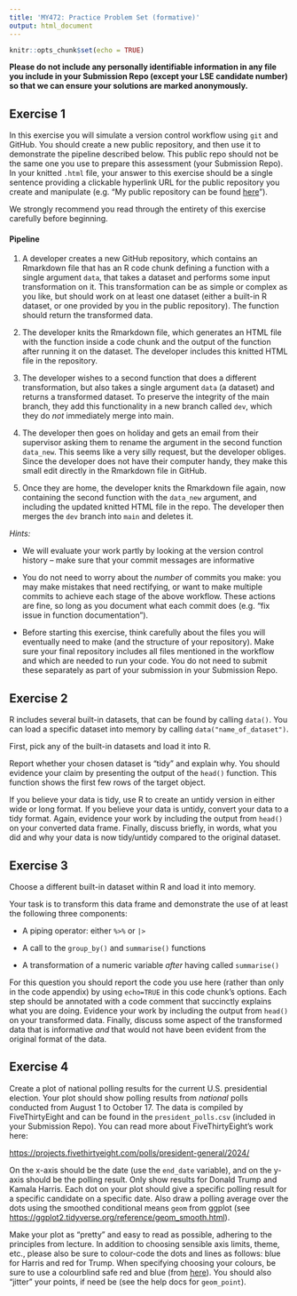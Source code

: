 ```yaml
---
title: 'MY472: Practice Problem Set (formative)'
output: html_document
---
```


```r
knitr::opts_chunk$set(echo = TRUE)
```

**Please do not include any personally identifiable information in any file you include in your Submission Repo (except your LSE candidate number) so that we can ensure your solutions are marked anonymously.**

## Exercise 1

In this exercise you will simulate a version control workflow using `git` and GitHub. You should create a new public repository, and then use it to demonstrate the pipeline described below. This public repo should not be the same one you use to prepare this assessment (your Submission Repo). In your knitted `.html` file, your answer to this exercise should be a single sentence providing a clickable hyperlink URL for the public repository you create and manipulate (e.g. "My public repository can be found [here](https://github.com/ryanhubert/firstrepository)").

We strongly recommend you read through the entirety of this exercise carefully before beginning.

#### Pipeline

1.  A developer creates a new GitHub repository, which contains an Rmarkdown file that has an R code chunk defining a function with a single argument `data`, that takes a dataset and performs some input transformation on it. This transformation can be as simple or complex as you like, but should work on at least one dataset (either a built-in R dataset, or one provided by you in the public repository). The function should return the transformed data.

2.  The developer knits the Rmarkdown file, which generates an HTML file with the function inside a code chunk and the output of the function after running it on the dataset. The developer includes this knitted HTML file in the repository.

3.  The developer wishes to a second function that does a different transformation, but also takes a single argument `data` (a dataset) and returns a transformed dataset. To preserve the integrity of the main branch, they add this functionality in a new branch called `dev`, which they do *not* immediately merge into main.

4.  The developer then goes on holiday and gets an email from their supervisor asking them to rename the argument in the second function `data_new`. This seems like a very silly request, but the developer obliges. Since the developer does not have their computer handy, they make this small edit directly in the Rmarkdown file in GitHub.

5.  Once they are home, the developer knits the Rmarkdown file again, now containing the second function with the `data_new` argument, and including the updated knitted HTML file in the repo. The developer then merges the `dev` branch into `main` and deletes it.

*Hints:*

-   We will evaluate your work partly by looking at the version control history -- make sure that your commit messages are informative

-   You do not need to worry about the *number* of commits you make: you may make mistakes that need rectifying, or want to make multiple commits to achieve each stage of the above workflow. These actions are fine, so long as you document what each commit does (e.g. "fix issue in function documentation").

-   Before starting this exercise, think carefully about the files you will eventually need to make (and the structure of your repository). Make sure your final repository includes all files mentioned in the workflow and which are needed to run your code. You do not need to submit these separately as part of your submission in your Submission Repo.

## Exercise 2

R includes several built-in datasets, that can be found by calling `data()`. You can load a specific dataset into memory by calling `data("name_of_dataset")`.

First, pick any of the built-in datasets and load it into R.

Report whether your chosen dataset is "tidy" and explain why. You should evidence your claim by presenting the output of the `head()` function. This function shows the first few rows of the target object.

If you believe your data is tidy, use R to create an untidy version in either wide or long format. If you believe your data is untidy, convert your data to a tidy format. Again, evidence your work by including the output from `head()` on your converted data frame. Finally, discuss briefly, in words, what you did and why your data is now tidy/untidy compared to the original dataset.

## Exercise 3

Choose a different built-in dataset within R and load it into memory.

Your task is to transform this data frame and demonstrate the use of at least the following three components:

-   A piping operator: either `%>%` or `|>`

-   A call to the `group_by()` and `summarise()` functions

-   A transformation of a numeric variable *after* having called `summarise()`

For this question you should report the code you use here (rather than only in the code appendix) by using `echo=TRUE` in this code chunk's options. Each step should be annotated with a code comment that succinctly explains what you are doing. Evidence your work by including the output from `head()` on your transformed data. Finally, discuss some aspect of the transformed data that is informative *and* that would not have been evident from the original format of the data.

## Exercise 4

Create a plot of national polling results for the current U.S. presidential election. Your plot should show polling results from *national* polls conducted from August 1 to October 17. The data is compiled by FiveThirtyEight and can be found in the `president_polls.csv` (included in your Submission Repo). You can read more about FiveThirtyEight's work here:

<https://projects.fivethirtyeight.com/polls/president-general/2024/>

On the x-axis should be the date (use the `end_date` variable), and on the y-axis should be the polling result. Only show results for Donald Trump and Kamala Harris. Each dot on your plot should give a specific polling result for a specific candidate on a specific date. Also draw a polling average over the dots using the smoothed conditional means `geom` from ggplot (see <https://ggplot2.tidyverse.org/reference/geom_smooth.html>).

Make your plot as "pretty" and easy to read as possible, adhering to the principles from lecture. In addition to choosing sensible axis limits, theme, etc., please also be sure to colour-code the dots and lines as follows: blue for Harris and red for Trump. When specifying choosing your colours, be sure to use a colourblind safe red and blue (from [here](https://colorbrewer2.org/#type=diverging&scheme=RdBu&n=5)). You should also "jitter" your points, if need be (see the help docs for `geom_point`).

